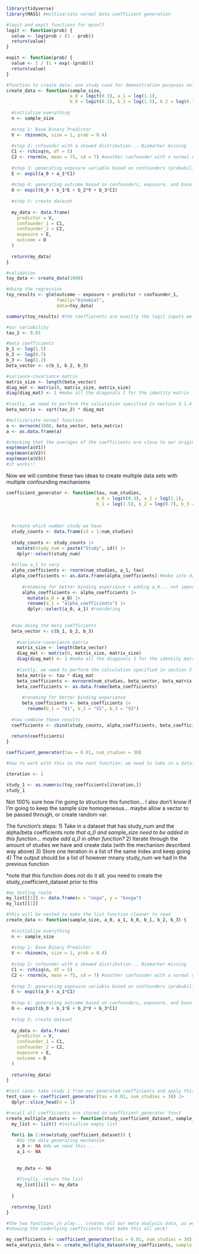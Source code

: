 ```r
library(tidyverse)
library(MASS) #multivariate normal beta coefficient generation
```

```r
#logit and expit functions for myself
logit <- function(prob) {
  value <- log(prob / (1 - prob))
  return(value)
}

expit <- function(prob) {
  value <- 1 / (1 + exp(-(prob)))
  return(value)
}
```

```r
#function to create data: one study case for demonstration purposes only
create_data <- function(sample_size, 
                        a_0 = logit(0.3), a_1 = log(1.1), 
                        b_0 = logit(0.1), b_1 = log(1.5), b_2 = log(0.7), b_3 = log(1.2)) {
  
  #initialize everything
  n <- sample_size
  
  #step 1: Base Binary Predictor
  V <- rbinom(n, size = 1, prob = 0.4)
  
  #step 2: cnfounder with a skewed distribution... Biomarker missing
  C1 <- rchisq(n, df = 5) 
  C2 <- rnorm(n, mean = 75, sd = 7) #another confounder with a normal distribution. not used right now
  
  #step 3: generating exposure variable based on confounders (probability)
  E <- expit(a_0 + a_1*C1)
  
  #step 4: generating outcome based on confounders, exposure, and base binary predictor
  O <- expit(b_0 + b_1*E + b_2*V + b_3*C1)
  
  #step 5: create dataset
  
  my_data <- data.frame(
    predictor = V,
    confounder_1 = C1,
    confounder_2 = C2,
    exposure = E,
    outcome = O
  )
  
  return(my_data)
} 
```

```r
#validation
toy_data <- create_data(1000)

#doing the regression
toy_results <- glm(outcome ~ exposure + predictor + confounder_1, 
                   family="binomial", 
                   data=toy_data)

summary(toy_results) #the coeffiecents are exactly the logit inputs we gave in the function! 
```

```r
#our variability
tau_2 <- 0.01 

#beta coefficients
b_1 <- log(1.5)
b_2 <- log(0.7)
b_3 <- log(1.2)
beta_vector <- c(b_1, b_2, b_3)

#variance-covariance matrix
matrix_size <- length(beta_vector)
diag_mat <- matrix(0, matrix_size, matrix_size) 
diag(diag_mat) <- 1 #make all the diagonals 1 for the identity matrix
  
#lastly, we need to perform the calculation specified in section 3.1.4
beta_matrix <- sqrt(tau_2) * diag_mat

#multivariate normal function
a <- mvrnorm(1000, beta_vector, beta_matrix)
a <- as.data.frame(a)

#checking that the averages of the coefficients are close to our original values
exp(mean(a$V1))
exp(mean(a$V2))
exp(mean(a$V3))
#it works!!
```






Now we will combine these two ideas to create multiple data sets with multiple confounding mechanisms

```r
coefficient_generator <- function(tau, num_studies, 
                                  a_0 = logit(0.3), a_1 = log(1.1), 
                                  b_1 = log(1.5), b_2 = log(0.7), b_3 = log(1.2)) {
    
  
  
  #create which number study we have
  study_counts <- data.frame(id = 1:num_studies)
  
  study_counts <- study_counts |>
    mutate(study_num = paste("Study", id)) |>
    dplyr::select(study_num)
  
  #allow a_1 to vary
  alpha_coefficients <- rnorm(num_studies, a_1, tau)
  alpha_coefficients <- as.data.frame(alpha_coefficients) #make into data frame
  
      #renaming for better binding experience + adding a_0... not important here
      alpha_coefficients <- alpha_coefficients |> 
        mutate(a_0 = a_0) |>
        rename(a_1 = "alpha_coefficients") |>
        dplyr::select(a_0, a_1) #reordering
  
      
  #now doing the beta coefficients
  beta_vector <- c(b_1, b_2, b_3)
  
    #variance-covariance matrix
    matrix_size <- length(beta_vector)
    diag_mat <- matrix(0, matrix_size, matrix_size) 
    diag(diag_mat) <- 1 #make all the diagonals 1 for the identity matrix
    
    #lastly, we need to perform the calculation specified in section 3.1.4
    beta_matrix <- tau * diag_mat
    beta_coefficients <- mvrnorm(num_studies, beta_vector, beta_matrix)
    beta_coefficients <- as.data.frame(beta_coefficients)
    
      #renaming for better binding experience
      beta_coefficients <- beta_coefficients |> 
        rename(b_1 = "V1", b_2 = "V2", b_3 = "V3")
      
  #now combine these results
  coefficients <- cbind(study_counts, alpha_coefficients, beta_coefficients)
  
  return(coefficients)
}

coefficient_generator(tau = 0.01, num_studies = 30)
```

```r
#how to work with this in the next function: we need to take in a dataframe created by coefficient_generator... two steps!

iteration <- 1

study_1 <- as.numeric(toy_coefficients[iteration,])
study_1
```

Not 100% sure how I'm going to structure this function...
I also don't know if I'm going to keep the sample size homogeneous... maybe allow a vector to be passed through, or create random var.

The function's steps:
1) Take in a dataset that has study_num and the alpha/beta coefficients 
  *note that a_0 and sample_size need to be added in this function... maybe add a_0 in other function?*
2) Iterate through the amount of studies we have and create data (with the mechanism described way above)
3) Store one iteration in a list of the same index and keep going
4) The output should be a list of however mnany study_num we had in the previous function

*note that this function does not do it all. you need to create the study_coefficient_dataset prior to this

```r
#my testing realm
my_list[[1]] <- data.frame(x = "ooga", y = "booga")
my_list[[1]]
```

```r
#this will be nested to make the list function cleaner to read
create_data <- function(sample_size, a_0, a_1, b_0, b_1, b_2, b_3) {
  
  #initialize everything
  n <- sample_size
  
  #step 1: Base Binary Predictor
  V <- rbinom(n, size = 1, prob = 0.4)
  
  #step 2: cnfounder with a skewed distribution... Biomarker missing
  C1 <- rchisq(n, df = 5) 
  C2 <- rnorm(n, mean = 75, sd = 7) #another confounder with a normal distribution. not used right now
  
  #step 3: generating exposure variable based on confounders (probability)
  E <- expit(a_0 + a_1*C1)
  
  #step 4: generating outcome based on confounders, exposure, and base binary predictor
  O <- expit(b_0 + b_1*E + b_2*V + b_3*C1)
  
  #step 5: create dataset
  
  my_data <- data.frame(
    predictor = V,
    confounder_1 = C1,
    confounder_2 = C2,
    exposure = E,
    outcome = O
  )
  
  return(my_data)
} 

#test case: take study 1 from our generated coefficients and apply this function onto it!
test_case <- coefficient_generator(tau = 0.01, num_studies = 30) |>
  dplyr::slice_head(n = 1) 
```

```r
#recall all coefficients are stored in coefficient_generator funct
create_multiple_datasets <- function(study_coefficient_dataset, sample_size) {
  my_list <- list() #initialize empty list
  
  for(i in 1:nrow(study_coefficient_dataset)) {
    #do the data generating mechanism
    a_0 <- NA #do we need this...
    a_1 <- NA
    
    
    my_data <- NA 
    
    #finally, return the list
    my_list[[i]] <- my_data
  
  }
  
  return(my_list)
}
```

```r
#the two functions in play... creates all our meta analysis data, as well as a separate dataset
#showing the underlying coefficients that make this all work!

my_coefficients <- coefficient_generator(tau = 0.01, num_studies = 30)
meta_analysis_data <- create_multiple_datasets(my_coefficients, sample_size = 500)
```


